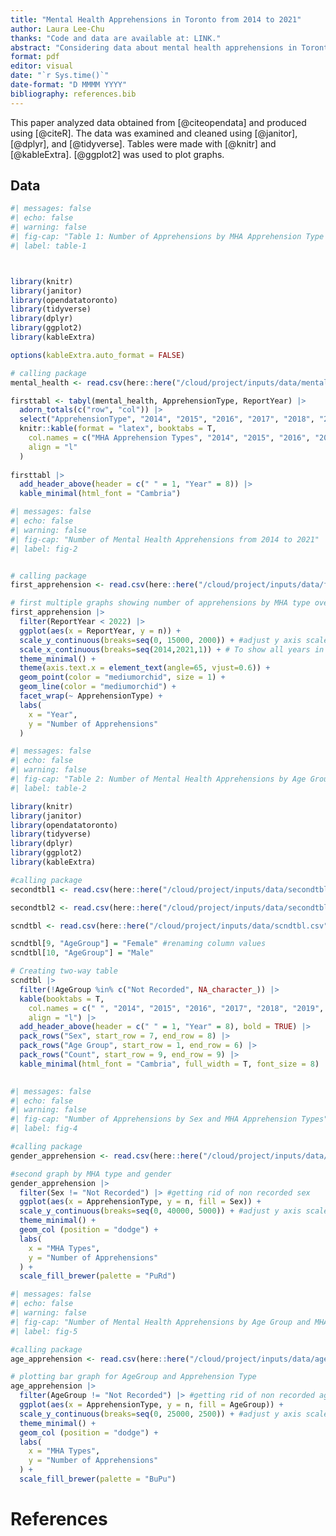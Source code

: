 ```yaml
---
title: "Mental Health Apprehensions in Toronto from 2014 to 2021"
author: Laura Lee-Chu
thanks: "Code and data are available at: LINK."
abstract: "Considering data about mental health apprehensions in Toronto from 2014 to 2021."
format: pdf
editor: visual
date: "`r Sys.time()`"
date-format: "D MMMM YYYY"
bibliography: references.bib
---
```

This paper analyzed data obtained from [@citeopendata] and produced using [@citeR]. The data was examined and cleaned using [@janitor], [@dplyr], and [@tidyverse]. Tables were made with [@knitr] and [@kableExtra]. [@ggplot2] was used to plot graphs. 




\pagebreak
## Data





```r
#| messages: false
#| echo: false
#| warning: false
#| fig-cap: "Table 1: Number of Apprehensions by MHA Apprehension Type from 2014 to 2021"
#| label: table-1



library(knitr)
library(janitor)
library(opendatatoronto)
library(tidyverse)
library(dplyr)
library(ggplot2)
library(kableExtra)

options(kableExtra.auto_format = FALSE)

# calling package
mental_health <- read.csv(here::here("/cloud/project/inputs/data/mental_health.csv"))

firsttabl <- tabyl(mental_health, ApprehensionType, ReportYear) |>
  adorn_totals(c("row", "col")) |>
  select("ApprehensionType", "2014", "2015", "2016", "2017", "2018", "2019", "2020", "2021") |>
  knitr::kable(format = "latex", booktabs = T,
    col.names = c("MHA Apprehension Types", "2014", "2015", "2016", "2017", "2018", "2019", "2020", "2021"), 
    align = "l"
  ) 
  
firsttabl |>
  add_header_above(header = c(" " = 1, "Year" = 8)) |>
  kable_minimal(html_font = "Cambria") 


```


\pagebreak


```r
#| messages: false
#| echo: false
#| warning: false
#| fig-cap: "Number of Mental Health Apprehensions from 2014 to 2021"
#| label: fig-2


# calling package
first_apprehension <- read.csv(here::here("/cloud/project/inputs/data/first_apprehension.csv"))

# first multiple graphs showing number of apprehensions by MHA type over a few years
first_apprehension |>
  filter(ReportYear < 2022) |>
  ggplot(aes(x = ReportYear, y = n)) +
  scale_y_continuous(breaks=seq(0, 15000, 2000)) + #adjust y axis scale
  scale_x_continuous(breaks=seq(2014,2021,1)) + # To show all years in graph
  theme_minimal() +
  theme(axis.text.x = element_text(angle=65, vjust=0.6)) +
  geom_point(color = "mediumorchid", size = 1) +
  geom_line(color = "mediumorchid") +
  facet_wrap(~ ApprehensionType) +
  labs(
    x = "Year",
    y = "Number of Apprehensions"
  )

```



\pagebreak

```r
#| messages: false
#| echo: false
#| warning: false
#| fig-cap: "Table 2: Number of Mental Health Apprehensions by Age Group and Sex"
#| label: table-2

library(knitr)
library(janitor)
library(opendatatoronto)
library(tidyverse)
library(dplyr)
library(ggplot2)
library(kableExtra)

#calling package 
secondtbl1 <- read.csv(here::here("/cloud/project/inputs/data/secondtbl1.csv"))

secondtbl2 <- read.csv(here::here("/cloud/project/inputs/data/secondtbl2.csv"))

scndtbl <- read.csv(here::here("/cloud/project/inputs/data/scndtbl.csv"))

scndtbl[9, "AgeGroup"] = "Female" #renaming column values
scndtbl[10, "AgeGroup"] = "Male"

# Creating two-way table
scndtbl |>
  filter(!AgeGroup %in% c("Not Recorded", NA_character_)) |>
  kable(booktabs = T,
    col.names = c(" ", "2014", "2015", "2016", "2017", "2018", "2019", "2020", "2021"),
    align = "l") |>
  add_header_above(header = c(" " = 1, "Year" = 8), bold = TRUE) |>
  pack_rows("Sex", start_row = 7, end_row = 8) |>
  pack_rows("Age Group", start_row = 1, end_row = 6) |>
  pack_rows("Count", start_row = 9, end_row = 9) |>
  kable_minimal(html_font = "Cambria", full_width = T, font_size = 8) 
  


```



\pagebreak

```r
#| messages: false
#| echo: false
#| warning: false
#| fig-cap: "Number of Apprehensions by Sex and MHA Apprehension Types"
#| label: fig-4

#calling package 
gender_apprehension <- read.csv(here::here("/cloud/project/inputs/data/gender_apprehension.csv"))

#second graph by MHA type and gender
gender_apprehension |>
  filter(Sex != "Not Recorded") |> #getting rid of non recorded sex
  ggplot(aes(x = ApprehensionType, y = n, fill = Sex)) +
  scale_y_continuous(breaks=seq(0, 40000, 5000)) + #adjust y axis scale
  theme_minimal() +
  geom_col (position = "dodge") +
  labs(
    x = "MHA Types",
    y = "Number of Apprehensions"
  ) +
  scale_fill_brewer(palette = "PuRd") 

```


```r
#| messages: false
#| echo: false
#| warning: false
#| fig-cap: "Number of Mental Health Apprehensions by Age Group and MHA Apprehension Types"
#| label: fig-5

#calling package 
age_apprehension <- read.csv(here::here("/cloud/project/inputs/data/age_apprehension.csv"))

# plotting bar graph for AgeGroup and Apprehension Type
age_apprehension |>
  filter(AgeGroup != "Not Recorded") |> #getting rid of non recorded ages
  ggplot(aes(x = ApprehensionType, y = n, fill = AgeGroup)) +
  scale_y_continuous(breaks=seq(0, 25000, 2500)) + #adjust y axis scale
  theme_minimal() +
  geom_col (position = "dodge") +
  labs(
    x = "MHA Types",
    y = "Number of Apprehensions"
  ) +
  scale_fill_brewer(palette = "BuPu")


```




\pagebreak






# References


